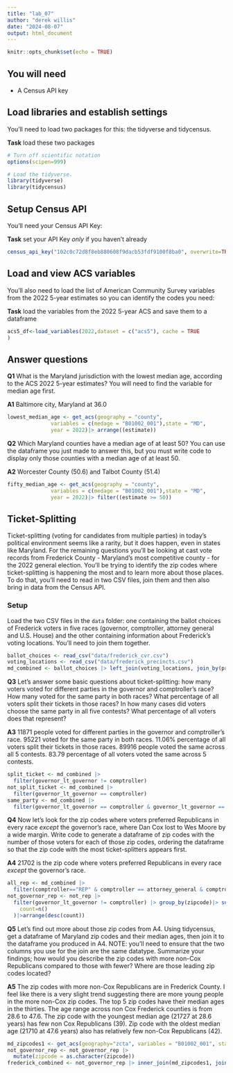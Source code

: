 ```yaml
---
title: "lab_07"
author: "derek willis"
date: "2024-08-07"
output: html_document
---
```


```r
knitr::opts_chunk$set(echo = TRUE)
```

## You will need

-   A Census API key

## Load libraries and establish settings

You'll need to load two packages for this: the tidyverse and tidycensus.

**Task** load these two packages

```r
# Turn off scientific notation
options(scipen=999)

# Load the tidyverse.
library(tidyverse)
library(tidycensus)
```

## Setup Census API

You'll need your Census API Key:

**Task** set your API Key *only* if you haven't already

```r
census_api_key("102c0c72d8f8eb880608f9dacb53fdf9100f8ba0", overwrite=TRUE)
```

## Load and view ACS variables

You'll also need to load the list of American Community Survey variables from the 2022 5-year estimates so you can identify the codes you need:

**Task** load the variables from the 2022 5-year ACS and save them to a dataframe

```r
acs5_df<-load_variables(2022,dataset = c("acs5"), cache = TRUE
)
```

## Answer questions

**Q1** What is the Maryland jurisdiction with the lowest median age, according to the ACS 2022 5-year estimates? You will need to find the variable for median age first.

**A1** Baltimore city, Maryland at 36.0


```r
lowest_median_age <- get_acs(geography = "county",
              variables = c(medage = "B01002_001"),state = "MD",
              year = 2022)|> arrange((estimate))
```

**Q2** Which Maryland counties have a median age of at least 50? You can use the dataframe you just made to answer this, but you must write code to display only those counties with a median age of at least 50.

**A2** Worcester County (50.6)  and Talbot County (51.4)

```r
fifty_median_age <- get_acs(geography = "county",
              variables = c(medage = "B01002_001"),state = "MD",
              year = 2022)|> filter((estimate >= 50))
```

## Ticket-Splitting

Ticket-splitting (voting for candidates from multiple parties) in today's political environment seems like a rarity, but it does happen, even in states like Maryland. For the remaining questions you'll be looking at cast vote records from Frederick County - Maryland's most competitive county - for the 2022 general election. You'll be trying to identify the zip codes where ticket-splitting is happening the most and to learn more about those places. To do that, you'll need to read in two CSV files, join them and then also bring in data from the Census API.

### Setup

Load the two CSV files in the `data` folder: one containing the ballot choices of Frederick voters in five races (governor, comptroller, attorney general and U.S. House) and the other containing information about Frederick's voting locations. You'll need to join them together.

```r
ballot_choices <- read_csv("data/frederick_cvr.csv")
voting_locations <- read_csv("data/frederick_precincts.csv")
md_combined <- ballot_choices |> left_join(voting_locations, join_by(precinct))
```

**Q3** Let's answer some basic questions about ticket-splitting: how many voters voted for different parties in the governor and comptroller's race? How many voted for the same party in both races? What percentage of all voters split their tickets in those races? In how many cases did voters choose the same party in all five contests? What percentage of all voters does that represent?

**A3** 11871 people voted for different parties in the governor and comptroller's race. 95221 voted for the same party in both races. 11.06% percentage of all voters split their tickets in those races. 89916 people voted the same across all 5 contests. 83.79 percentage of all voters voted the same across 5 contests. 

```r
split_ticket <- md_combined |>
  filter(governor_lt_governor != comptroller)
not_split_ticket <- md_combined |>
  filter(governor_lt_governor == comptroller)
same_party <- md_combined |>
  filter(governor_lt_governor == comptroller & governor_lt_governor == attorney_general & governor_lt_governor == u_s_senator & governor_lt_governor==representative_in_congress_6)
```

**Q4** Now let's look for the zip codes where voters preferred Republicans in every race *except* the governor's race, where Dan Cox lost to Wes Moore by a wide margin. Write code to generate a dataframe of zip codes with the number of those voters for each of those zip codes, ordering the dataframe so that the zip code with the most ticket-splitters appears first.

**A4** 21702 is the zip code where voters preferred Republicans in every race *except* the governor's race. 

```r
all_rep <- md_combined |>
  filter(comptroller=="REP" & comptroller == attorney_general & comptroller == u_s_senator & comptroller==representative_in_congress_6)
not_governor_rep <- not_rep |>
  filter(governor_lt_governor != comptroller) |> group_by(zipcode)|> summarise(
    count=n()
  )|>arrange(desc(count))
```

**Q5** Let's find out more about those zip codes from A4. Using tidycensus, get a dataframe of Maryland zip codes and their median ages, then join it to the dataframe you produced in A4. NOTE: you'll need to ensure that the two columns you use for the join are the same datatype. Summarize your findings; how would you describe the zip codes with more non-Cox Republicans compared to those with fewer? Where are those leading zip codes located? 

**A5** The zip codes with more non-Cox Republicans are in Frederick County. I feel like there is a very slight trend suggesting there are more young people in the more non-Cox zip codes. The top 5 zip codes have their median ages in the thirties. The age range across non Cox Frederick counties is from 28.6 to 47.6. The zip code with the youngest median age (21727 at 28.6 years) has few non Cox Republicans (39). Zip code with the oldest median age (21710 at 47.6 years) also has relatively few non-Cox Republicans (42).

```r
md_zipcodes1 <- get_acs(geography="zcta", variables = "B01002_001", state='MD',year=2019) |> rename(zipcode=GEOID)
not_governor_rep <- not_governor_rep |> 
  mutate(zipcode = as.character(zipcode))
frederick_combined <- not_governor_rep |> inner_join(md_zipcodes1, join_by(zipcode))

```
